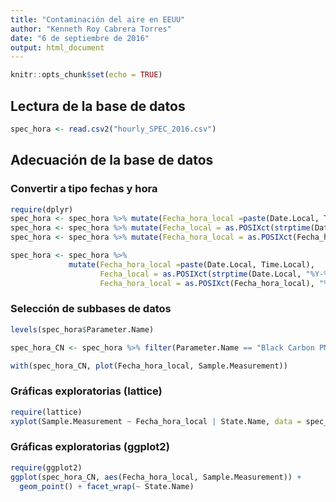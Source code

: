 ```yaml
---
title: "Contaminación del aire en EEUU"
author: "Kenneth Roy Cabrera Torres"
date: "6 de septiembre de 2016"
output: html_document
---
```


```r
knitr::opts_chunk$set(echo = TRUE)
```

## Lectura de la base de datos
```r
spec_hora <- read.csv2("hourly_SPEC_2016.csv")
```

## Adecuación de la base de datos

### Convertir a tipo fechas y hora
```r
require(dplyr)
spec_hora <- spec_hora %>% mutate(Fecha_hora_local =paste(Date.Local, Time.Local))
spec_hora <- spec_hora %>% mutate(Fecha_local = as.POSIXct(strptime(Date.Local, "%Y-%m-%d")))
spec_hora <- spec_hora %>% mutate(Fecha_hora_local = as.POSIXct(Fecha_hora_local), "%Y-%m-%d %H:%M")

spec_hora <- spec_hora %>%
             mutate(Fecha_hora_local =paste(Date.Local, Time.Local),
                    Fecha_local = as.POSIXct(strptime(Date.Local, "%Y-%m-%d")),
                    Fecha_hora_local = as.POSIXct(Fecha_hora_local), "%Y-%m-%d %H:%M")
```

### Selección de subbases de datos
```r
levels(spec_hora$Parameter.Name)

spec_hora_CN <- spec_hora %>% filter(Parameter.Name == "Black Carbon PM2.5 at 880 nm")

with(spec_hora_CN, plot(Fecha_hora_local, Sample.Measurement))
```

### Gráficas exploratorias (lattice)
```r
require(lattice)
xyplot(Sample.Measurement ~ Fecha_hora_local | State.Name, data = spec_hora_CN)
```

### Gráficas exploratorias (ggplot2)
```r
require(ggplot2)
ggplot(spec_hora_CN, aes(Fecha_hora_local, Sample.Measurement)) +
  geom_point() + facet_wrap(~ State.Name)
```

